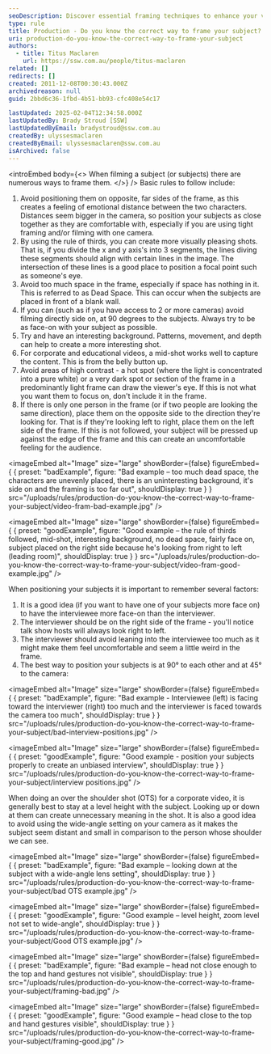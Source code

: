 ```yaml
---
seoDescription: Discover essential framing techniques to enhance your video production by positioning subjects effectively and using engaging backgrounds for professional results.
type: rule
title: Production - Do you know the correct way to frame your subject?
uri: production-do-you-know-the-correct-way-to-frame-your-subject
authors:
  - title: Titus Maclaren
    url: https://ssw.com.au/people/titus-maclaren
related: []
redirects: []
created: 2011-12-08T00:30:43.000Z
archivedreason: null
guid: 2bbd6c36-1fbd-4b51-bb93-cfc408e54c17

lastUpdated: 2025-02-04T12:34:58.000Z
lastUpdatedBy: Brady Stroud [SSW]
lastUpdatedByEmail: bradystroud@ssw.com.au
createdBy: ulyssesmaclaren
createdByEmail: ulyssesmaclaren@ssw.com.au
isArchived: false
---
```


<introEmbed
  body={<>
When filming a subject (or subjects) there are numerous ways to frame them.
  </>}
/>
Basic rules to follow include:

1. Avoid positioning them on opposite, far sides of the frame, as this creates a feeling of emotional distance between the two characters. Distances seem bigger in the camera, so position your subjects as close together as they are comfortable with, especially if you are using tight framing and/or filming with one camera.
2. By using the rule of thirds, you can create more visually pleasing shots. That is, if you divide the x and y axis's into 3 segments, the lines diving these segments should align with certain lines in the image. The intersection of these lines is a good place to position a focal point such as someone's eye.
3. Avoid too much space in the frame, especially if space has nothing in it. This is referred to as Dead Space. This can occur when the subjects are placed in front of a blank wall.
4. If you can (such as if you have access to 2 or more cameras) avoid filming directly side on, at 90 degrees to the subjects. Always try to be as face-on with your subject as possible.
5. Try and have an interesting background. Patterns, movement, and depth can help to create a more interesting shot.
6. For corporate and educational videos, a mid-shot works well to capture the content. This is from the belly button up.
7. Avoid areas of high contrast - a hot spot (where the light is concentrated into a pure white) or a very dark spot or section of the frame in a predominantly light frame can draw the viewer's eye. If this is not what you want them to focus on, don't include it in the frame.
8. If there is only one person in the frame (or if two people are looking the same direction), place them on the opposite side to the direction they're looking for. That is if they're looking left to right, place them on the left side of the frame. If this is not followed, your subject will be pressed up against the edge of the frame and this can create an uncomfortable feeling for the audience.

<imageEmbed
  alt="Image"
  size="large"
  showBorder={false}
  figureEmbed={ {
    preset: "badExample",
    figure: "Bad example – too much dead space, the characters are unevenly placed, there is an uninteresting background, it's side on and the framing is too far out",
    shouldDisplay: true
  } }
  src="/uploads/rules/production-do-you-know-the-correct-way-to-frame-your-subject/video-fram-bad-example.jpg"
/>


<imageEmbed
  alt="Image"
  size="large"
  showBorder={false}
  figureEmbed={ {
    preset: "goodExample",
    figure: "Good example – the rule of thirds followed, mid-shot, interesting background, no dead space, fairly face on, subject placed on the right side because he's looking from right to left (leading room)",
    shouldDisplay: true
  } }
  src="/uploads/rules/production-do-you-know-the-correct-way-to-frame-your-subject/video-fram-good-example.jpg"
/>


When positioning your subjects it is important to remember several factors:

1. It is a good idea (if you want to have one of your subjects more face on) to have the interviewee more face-on than the interviewer.
2. The interviewer should be on the right side of the frame - you'll notice talk show hosts will always look right to left.
3. The interviewer should avoid leaning into the interviewee too much as it might make them feel uncomfortable and seem a little weird in the frame.
4. The best way to position your subjects is at 90° to each other and at 45° to the camera:

<imageEmbed
  alt="Image"
  size="large"
  showBorder={false}
  figureEmbed={ {
    preset: "badExample",
    figure: "Bad example - Interviewee (left) is facing toward the interviewer (right) too much and the interviewer is faced towards the camera too much",
    shouldDisplay: true
  } }
  src="/uploads/rules/production-do-you-know-the-correct-way-to-frame-your-subject/bad-interview-positions.jpg"
/>


<imageEmbed
  alt="Image"
  size="large"
  showBorder={false}
  figureEmbed={ {
    preset: "goodExample",
    figure: "Good example - position your subjects properly to create an unbiased interview",
    shouldDisplay: true
  } }
  src="/uploads/rules/production-do-you-know-the-correct-way-to-frame-your-subject/interview positions.jpg"
/>


When doing an over the shoulder shot (OTS) for a corporate video, it is generally best to stay at a level height with the subject. Looking up or down at them can create unnecessary meaning in the shot. It is also a good idea to avoid using the wide-angle setting on your camera as it makes the subject seem distant and small in comparison to the person whose shoulder we can see.

<imageEmbed
  alt="Image"
  size="large"
  showBorder={false}
  figureEmbed={ {
    preset: "badExample",
    figure: "Bad example – looking down at the subject with a wide-angle lens setting",
    shouldDisplay: true
  } }
  src="/uploads/rules/production-do-you-know-the-correct-way-to-frame-your-subject/bad OTS example.jpg"
/>


<imageEmbed
  alt="Image"
  size="large"
  showBorder={false}
  figureEmbed={ {
    preset: "goodExample",
    figure: "Good example – level height, zoom level not set to wide-angle",
    shouldDisplay: true
  } }
  src="/uploads/rules/production-do-you-know-the-correct-way-to-frame-your-subject/Good OTS example.jpg"
/>


<imageEmbed
  alt="Image"
  size="large"
  showBorder={false}
  figureEmbed={ {
    preset: "badExample",
    figure: "Bad example – head not close enough to the top and hand gestures not visible",
    shouldDisplay: true
  } }
  src="/uploads/rules/production-do-you-know-the-correct-way-to-frame-your-subject/framing-bad.jpg"
/>


<imageEmbed
  alt="Image"
  size="large"
  showBorder={false}
  figureEmbed={ {
    preset: "goodExample",
    figure: "Good example – head close to the top and hand gestures visible",
    shouldDisplay: true
  } }
  src="/uploads/rules/production-do-you-know-the-correct-way-to-frame-your-subject/framing-good.jpg"
/>
